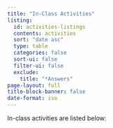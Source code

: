 ```yaml
---
title: "In-Class Activities"
listing:
  id: activities-listings
  contents: activities
  sort: "date asc"
  type: table
  categories: false
  sort-ui: false
  filter-ui: false
  exclude:
    title: "*Answers"
page-layout: full
title-block-banner: false
date-format: iso
---
```


In-class activities are listed below: 

::: {#activities-listings}
:::